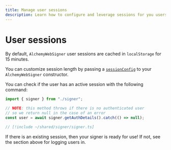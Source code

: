 ```yaml
---
title: Manage user sessions
description: Learn how to configure and leverage sessions for you users with the Alchemy Signer
---
```


# User sessions

By default, `AlchemyWebSigner` user sessions are cached in `localStorage` for 15 minutes.

You can customize session length by passing a [`sessionConfig`](/reference/account-kit/signer/classes/AlchemyWebSigner/constructor) to your `AlchemyWebSigner` constructor.

You can check if the user has an active session with the following command:

<CodeBlocks>

```ts twoslash getAuthDetails.ts
import { signer } from "./signer";

// NOTE: this method throws if there is no authenticated user
// so we return null in the case of an error
const user = await signer.getAuthDetails().catch(() => null);
```

```ts twoslash signer.ts filename="signer.ts"
// [!include ~/shared/signer/signer.ts]
```

</CodeBlocks>

If there is an existing session, then your signer is ready for use! If not, see the section above for logging users in.

